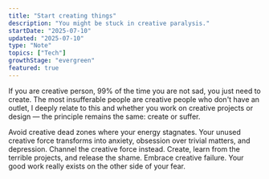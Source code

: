 ```yaml
---
title: "Start creating things"
description: "You might be stuck in creative paralysis."
startDate: "2025-07-10"
updated: "2025-07-10"
type: "Note"
topics: ["Tech"]
growthStage: "evergreen"
featured: true
---
```


If you are creative person, 99% of the time you are not sad, you just need to create. 
The most insufferable people are creative people who don't have an outlet, I deeply relate to this and whether you work on creative 
projects or design — the principle remains the same: create or suffer.

Avoid creative dead zones where your energy stagnates. Your unused creative force transforms into anxiety, obsession over trivial 
matters, and depression. Channel the creative force instead.
Create, learn from the terrible projects, and release the shame. 
Embrace creative failure. Your good work really exists on the other side of your fear.
